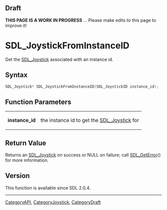 
== Draft ==

'''THIS PAGE IS A WORK IN PROGRESS''' ... Please make edits to this page to improve it!


<!-- #*^*^*^*^*See https://wiki.libsdl.org/SGFunctions for details on editing this page*^*^*^*^* -->
= SDL_JoystickFromInstanceID =

Get the [[SDL_Joystick]] associated with an instance id.

== Syntax ==

<syntaxhighlight lang='c'>
SDL_Joystick* SDL_JoystickFromInstanceID(SDL_JoystickID instance_id);
</syntaxhighlight>

== Function Parameters ==

{|
|'''instance_id'''
|the instance id to get the [[SDL_Joystick]] for
|}

== Return Value ==

Returns an [[SDL_Joystick]] on success or NULL on failure; call
[[SDL_GetError]]() for more information.

== Version ==

This function is available since SDL 2.0.4.

----
[[CategoryAPI]], [[CategoryJoystick]], [[CategoryDraft]]
<!-- #See the Style Guide for instructions on editing the footer. -->


